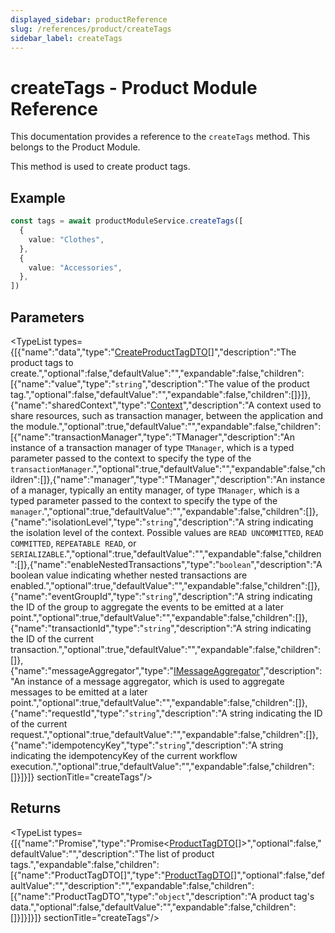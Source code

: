 ```yaml
---
displayed_sidebar: productReference
slug: /references/product/createTags
sidebar_label: createTags
---
```



# createTags - Product Module Reference

This documentation provides a reference to the `createTags` method. This belongs to the Product Module.

This method is used to create product tags.

## Example

```ts
const tags = await productModuleService.createTags([
  {
    value: "Clothes",
  },
  {
    value: "Accessories",
  },
])
```

## Parameters

<TypeList types={[{"name":"data","type":"[CreateProductTagDTO](../../interfaces/product.CreateProductTagDTO.mdx)[]","description":"The product tags to create.","optional":false,"defaultValue":"","expandable":false,"children":[{"name":"value","type":"`string`","description":"The value of the product tag.","optional":false,"defaultValue":"","expandable":false,"children":[]}]},{"name":"sharedContext","type":"[Context](../../interfaces/product.Context.mdx)","description":"A context used to share resources, such as transaction manager, between the application and the module.","optional":true,"defaultValue":"","expandable":false,"children":[{"name":"transactionManager","type":"TManager","description":"An instance of a transaction manager of type `TManager`, which is a typed parameter passed to the context to specify the type of the `transactionManager`.","optional":true,"defaultValue":"","expandable":false,"children":[]},{"name":"manager","type":"TManager","description":"An instance of a manager, typically an entity manager, of type `TManager`, which is a typed parameter passed to the context to specify the type of the `manager`.","optional":true,"defaultValue":"","expandable":false,"children":[]},{"name":"isolationLevel","type":"`string`","description":"A string indicating the isolation level of the context. Possible values are `READ UNCOMMITTED`, `READ COMMITTED`, `REPEATABLE READ`, or `SERIALIZABLE`.","optional":true,"defaultValue":"","expandable":false,"children":[]},{"name":"enableNestedTransactions","type":"`boolean`","description":"A boolean value indicating whether nested transactions are enabled.","optional":true,"defaultValue":"","expandable":false,"children":[]},{"name":"eventGroupId","type":"`string`","description":"A string indicating the ID of the group to aggregate the events to be emitted at a later point.","optional":true,"defaultValue":"","expandable":false,"children":[]},{"name":"transactionId","type":"`string`","description":"A string indicating the ID of the current transaction.","optional":true,"defaultValue":"","expandable":false,"children":[]},{"name":"messageAggregator","type":"[IMessageAggregator](../../interfaces/product.IMessageAggregator.mdx)","description":"An instance of a message aggregator, which is used to aggregate messages to be emitted at a later point.","optional":true,"defaultValue":"","expandable":false,"children":[]},{"name":"requestId","type":"`string`","description":"A string indicating the ID of the current request.","optional":true,"defaultValue":"","expandable":false,"children":[]},{"name":"idempotencyKey","type":"`string`","description":"A string indicating the idempotencyKey of the current workflow execution.","optional":true,"defaultValue":"","expandable":false,"children":[]}]}]}  sectionTitle="createTags"/>

## Returns

<TypeList types={[{"name":"Promise","type":"Promise&#60;[ProductTagDTO](../../interfaces/product.ProductTagDTO.mdx)[]&#62;","optional":false,"defaultValue":"","description":"The list of product tags.","expandable":false,"children":[{"name":"ProductTagDTO[]","type":"[ProductTagDTO](../../interfaces/product.ProductTagDTO.mdx)[]","optional":false,"defaultValue":"","description":"","expandable":false,"children":[{"name":"ProductTagDTO","type":"`object`","description":"A product tag's data.","optional":false,"defaultValue":"","expandable":false,"children":[]}]}]}]}  sectionTitle="createTags"/>
